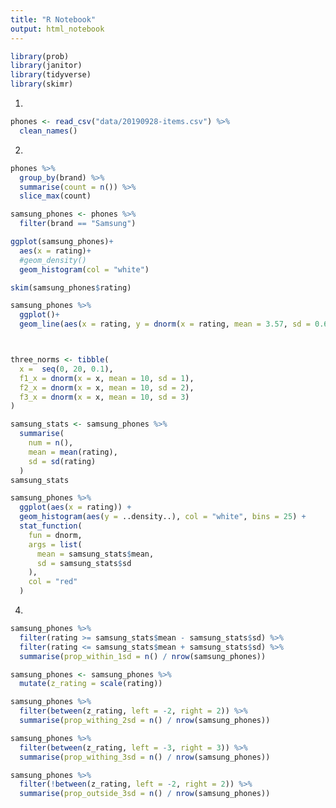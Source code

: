 ```yaml
---
title: "R Notebook"
output: html_notebook
---
```


```r
library(prob)
library(janitor)
library(tidyverse)
library(skimr)
```

1. 
```r
phones <- read_csv("data/20190928-items.csv") %>% 
  clean_names()
```

2. 
```r
phones %>% 
  group_by(brand) %>% 
  summarise(count = n()) %>% 
  slice_max(count)
```

```r
samsung_phones <- phones %>% 
  filter(brand == "Samsung")

ggplot(samsung_phones)+
  aes(x = rating)+
  #geom_density()
  geom_histogram(col = "white")
```

```r
skim(samsung_phones$rating)
```
```r

samsung_phones %>% 
  ggplot()+
  geom_line(aes(x = rating, y = dnorm(x = rating, mean = 3.57, sd = 0.685)))



three_norms <- tibble(
  x =  seq(0, 20, 0.1),
  f1_x = dnorm(x = x, mean = 10, sd = 1), 
  f2_x = dnorm(x = x, mean = 10, sd = 2),
  f3_x = dnorm(x = x, mean = 10, sd = 3)
)

```
```r
samsung_stats <- samsung_phones %>%
  summarise(
    num = n(),
    mean = mean(rating),
    sd = sd(rating)
  )
samsung_stats
```


```r
samsung_phones %>% 
  ggplot(aes(x = rating)) +
  geom_histogram(aes(y = ..density..), col = "white", bins = 25) +
  stat_function(
    fun = dnorm, 
    args = list(
      mean = samsung_stats$mean, 
      sd = samsung_stats$sd
    ),
    col = "red"
  )
```

4.

```r
samsung_phones %>%
  filter(rating >= samsung_stats$mean - samsung_stats$sd) %>%
  filter(rating <= samsung_stats$mean + samsung_stats$sd) %>%
  summarise(prop_within_1sd = n() / nrow(samsung_phones))
```

```r
samsung_phones <- samsung_phones %>% 
  mutate(z_rating = scale(rating))
```

```r
samsung_phones %>% 
  filter(between(z_rating, left = -2, right = 2)) %>% 
  summarise(prop_withing_2sd = n() / nrow(samsung_phones))
```
```r
samsung_phones %>% 
  filter(between(z_rating, left = -3, right = 3)) %>% 
  summarise(prop_withing_3sd = n() / nrow(samsung_phones))
```
```r
samsung_phones %>% 
  filter(!between(z_rating, left = -2, right = 2)) %>% 
  summarise(prop_outside_3sd = n() / nrow(samsung_phones))
```

